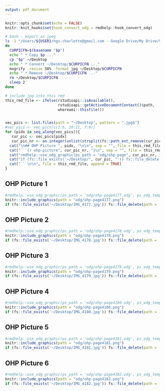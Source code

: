 ```yaml
---
output: pdf_document
---
```


```r
knitr::opts_chunk$set(echo = FALSE)
knitr::knit_hooks$set(hook_convert_odg = rmdhelp::hook_convert_odg)
```

```bash
# bash - export as jpeg
ls -1 "/Users/${USER}/ngs.charlotte@gmail.com - Google Drive/My Drive/Vorlesung/ASM/SS2024/OHP-L09"/* | while read p
do
  CURPICFN=$(basename "$p")
  echo " * Copy $p ..."
  cp "$p" ~/Desktop
  echo " * Convert ~/Desktop/$CURPICFN ..."
  mogrify -resize 50% -format jpg ~/Desktop/$CURPICFN
  echo " * Remove ~/Desktop/$CURPICFN ..."
  rm ~/Desktop/$CURPICFN
  sleep 2
done
```

```r
# include jpg into this rmd
this_rmd_file <- ifelse(rstudioapi::isAvailable(),
                        rstudioapi::getActiveDocumentContext()$path,
                        whereami::thisfile())


vec_pics <- list.files(path = "~/Desktop", pattern = ".jpg$")
#vec_pics <- vec_pics[c(1:6, 10:11, 7:9)]
for (pidx in seq_along(vec_pics)){
   cur_pic <- vec_pics[pidx]
   cur_pic_nr <- as.integer(unlist(strsplit(fs::path_ext_remove(cur_pic), "_"))[2])
  cat("\n## OHP Picture ", pidx, "\n\n", sep = "", file = this_rmd_file, append = TRUE)
  cat("```{r ohp-picture", cur_pic_nr, "}\n", sep = "", file = this_rmd_file, append = TRUE)
  cat("rmdhelp::use_odg_graphic(ps_path = 'odg/ohp-page", cur_pic_nr, ".odg', ps_odg_template = 'odg_draw_a4_portrait')\n", sep = "", file = this_rmd_file, append = TRUE)
  cat("if (fs::file_exists('~/Desktop/", cur_pic, "')) fs::file_delete(path = '~/Desktop/", cur_pic, "')\n", sep = "", file = this_rmd_file, append = TRUE)
  cat("```\n\n", file = this_rmd_file, append = TRUE)
}
```


## OHP Picture 1

```r
#rmdhelp::use_odg_graphic(ps_path = 'odg/ohp-page4177.odg', ps_odg_template = 'odg_draw_a4_portrait')
knitr::include_graphics(path = "odg/ohp-page4177.png")
if (fs::file_exists('~/Desktop/IMG_4177.jpg')) fs::file_delete(path = '~/Desktop/IMG_4177.jpg')
```


## OHP Picture 2

```r
#rmdhelp::use_odg_graphic(ps_path = 'odg/ohp-page4178.odg', ps_odg_template = 'odg_draw_a4_portrait')
knitr::include_graphics(path = "odg/ohp-page4178.png")
if (fs::file_exists('~/Desktop/IMG_4178.jpg')) fs::file_delete(path = '~/Desktop/IMG_4178.jpg')
```


## OHP Picture 3

```r
#rmdhelp::use_odg_graphic(ps_path = 'odg/ohp-page4179.odg', ps_odg_template = 'odg_draw_a4_portrait')
knitr::include_graphics(path = "odg/ohp-page4179.png")
if (fs::file_exists('~/Desktop/IMG_4179.jpg')) fs::file_delete(path = '~/Desktop/IMG_4179.jpg')
```


## OHP Picture 4

```r
#rmdhelp::use_odg_graphic(ps_path = 'odg/ohp-page4180.odg', ps_odg_template = 'odg_draw_a4_portrait')
knitr::include_graphics(path = "odg/ohp-page4180.png")
if (fs::file_exists('~/Desktop/IMG_4180.jpg')) fs::file_delete(path = '~/Desktop/IMG_4180.jpg')
```


## OHP Picture 5

```r
#rmdhelp::use_odg_graphic(ps_path = 'odg/ohp-page4181.odg', ps_odg_template = 'odg_draw_a4_portrait')
knitr::include_graphics(path = "odg/ohp-page4181.png")
if (fs::file_exists('~/Desktop/IMG_4181.jpg')) fs::file_delete(path = '~/Desktop/IMG_4181.jpg')
```


## OHP Picture 6

```r
#rmdhelp::use_odg_graphic(ps_path = 'odg/ohp-page4182.odg', ps_odg_template = 'odg_draw_a4_portrait')
knitr::include_graphics(path = "odg/ohp-page4182.png")
if (fs::file_exists('~/Desktop/IMG_4182.jpg')) fs::file_delete(path = '~/Desktop/IMG_4182.jpg')
```
      
